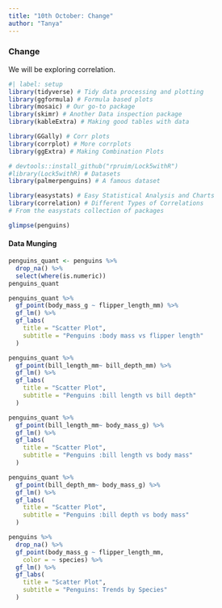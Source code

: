 ```yaml
---
title: "10th October: Change"
author: "Tanya"
---
```


### Change

We will be exploring correlation.

```r
#| label: setup
library(tidyverse) # Tidy data processing and plotting
library(ggformula) # Formula based plots
library(mosaic) # Our go-to package
library(skimr) # Another Data inspection package
library(kableExtra) # Making good tables with data

library(GGally) # Corr plots
library(corrplot) # More corrplots
library(ggExtra) # Making Combination Plots

# devtools::install_github("rpruim/Lock5withR")
#library(Lock5withR) # Datasets
library(palmerpenguins) # A famous dataset

library(easystats) # Easy Statistical Analysis and Charts
library(correlation) # Different Types of Correlations
# From the easystats collection of packages
```

```r
glimpse(penguins)

```

#### Data Munging

```r
penguins_quant <- penguins %>%
  drop_na() %>%
  select(where(is.numeric))
penguins_quant
```

```r
penguins_quant %>%
  gf_point(body_mass_g ~ flipper_length_mm) %>%
  gf_lm() %>%
  gf_labs(
    title = "Scatter Plot",
    subtitle = "Penguins :body mass vs flipper length"
  )
```

```r
penguins_quant %>%
  gf_point(bill_length_mm~ bill_depth_mm) %>%
  gf_lm() %>%
  gf_labs(
    title = "Scatter Plot",
    subtitle = "Penguins :bill length vs bill depth"
  )
```

```r
penguins_quant %>%
  gf_point(bill_length_mm~ body_mass_g) %>%
  gf_lm() %>%
  gf_labs(
    title = "Scatter Plot",
    subtitle = "Penguins :bill length vs body mass"
  )
```

```r
penguins_quant %>%
  gf_point(bill_depth_mm~ body_mass_g) %>%
  gf_lm() %>%
  gf_labs(
    title = "Scatter Plot",
    subtitle = "Penguins :bill depth vs body mass"
  )
```

```r
penguins %>%
  drop_na() %>%
  gf_point(body_mass_g ~ flipper_length_mm,
    color = ~ species) %>%
  gf_lm() %>%
  gf_labs(
    title = "Scatter Plot",
    subtitle = "Penguins: Trends by Species"
  )

```
